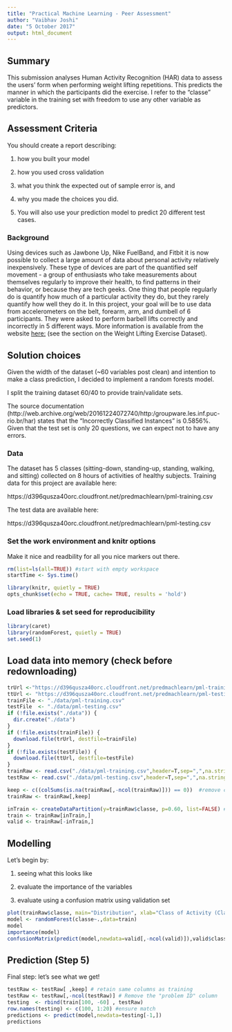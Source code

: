 ---
title: "Practical Machine Learning - Peer Assessment"
author: "Vaibhav Joshi"
date: "5 October 2017"
output: html_document
---
## Summary

This submission analyses Human Activity Recognition (HAR) data to assess the users' form when performing weight lifting repetitions.  This predicts the manner in which the participants did the exercise. I refer to the "classe" variable in the training set with freedom to use any other variable as predictors.

## Assessment Criteria

You should create a report describing:

1. how you built your model

2. how you used cross validation

3. what you think the expected out of sample error is, and 

4. why you made the choices you did. 


5. You will also use your prediction model to predict 20 different test cases.

### Background

Using devices such as Jawbone Up, Nike FuelBand, and Fitbit it is now possible to collect a large amount of data about personal activity relatively inexpensively. These type of devices are part of the quantified self movement - a group of enthusiasts who take measurements about themselves regularly to improve their health, to find patterns in their behavior, or because they are tech geeks. One thing that people regularly do is quantify how much of a particular activity they do, but they rarely quantify how well they do it. In this project, your goal will be to use data from accelerometers on the belt, forearm, arm, and dumbell of 6 participants. They were asked to perform barbell lifts correctly and incorrectly in 5 different ways. More information is available from the website [here:](http://groupware.les.inf.puc-rio.br/har) (see the section on the Weight Lifting Exercise Dataset). 

## Solution choices

Given the width of the dataset (~60 variables post clean) and intention to make a class prediction, I decided to implement a random forests model. 

I split the training dataset 60/40 to provide train/validate sets. 

The source documentation (http://web.archive.org/web/20161224072740/http:/groupware.les.inf.puc-rio.br/har) states that the "Incorrectly Classified Instances" is 0.5856%.  Given that the test set is only 20 questions, we can expect not to have any errors.

### Data 

The dataset has 5 classes (sitting-down, standing-up, standing, walking, and sitting) collected on 8 hours of activities of healthy subjects. Training data for this project are available here: 

https://d396qusza40orc.cloudfront.net/predmachlearn/pml-training.csv

The test data are available here: 

https://d396qusza40orc.cloudfront.net/predmachlearn/pml-testing.csv

### Set the work environment and knitr options

Make it nice and readbility for all you nice markers out there.

```{r setoptions}
rm(list=ls(all=TRUE)) #start with empty workspace
startTime <- Sys.time()

library(knitr, quietly = TRUE)
opts_chunk$set(echo = TRUE, cache= TRUE, results = 'hold')

```

### Load libraries & set seed for reproducibility

```{r}
library(caret)
library(randomForest, quietly = TRUE)
set.seed(1)
```

## Load data into memory (check before redownloading)

```{r}
trUrl <-"https://d396qusza40orc.cloudfront.net/predmachlearn/pml-training.csv"
ttUrl <- "https://d396qusza40orc.cloudfront.net/predmachlearn/pml-testing.csv"
trainFile <- "./data/pml-training.csv"
testFile  <- "./data/pml-testing.csv"
if (!file.exists("./data")) {
  dir.create("./data")
}
if (!file.exists(trainFile)) {
  download.file(trUrl, destfile=trainFile)
}
if (!file.exists(testFile)) {
  download.file(ttUrl, destfile=testFile)
}
trainRaw <- read.csv("./data/pml-training.csv",header=T,sep=",",na.strings=c("NA","")) #skip header + clean
testRaw <- read.csv("./data/pml-testing.csv",header=T,sep=",",na.strings=c("NA",""))   #skip header + clean

keep <- c((colSums(is.na(trainRaw[,-ncol(trainRaw)])) == 0))  #remove columns without data, note removed columns
trainRaw <- trainRaw[,keep]                         

inTrain <- createDataPartition(y=trainRaw$classe, p=0.60, list=FALSE) #split 60/40 train/validate
train <- trainRaw[inTrain,]
valid <- trainRaw[-inTrain,]
```

## Modelling

Let's begin by: 

1. seeing what this looks like

2. evaluate the importance of the variables

3. evaluate using a confusion matrix using validation set

```{r}
plot(trainRaw$classe, main="Distribution", xlab="Class of Activity (Classe)", ylab="Frequency")
model <- randomForest(classe~.,data=train)
model
importance(model)
confusionMatrix(predict(model,newdata=valid[,-ncol(valid)]),valid$classe)
```

## Prediction (Step 5)

Final step: let's see what we get!
```{r}
testRaw <- testRaw[ ,keep] # retain same columns as training
testRaw <- testRaw[,-ncol(testRaw)] # Remove the "problem ID" column
testing  <- rbind(train[100, -60] , testRaw) 
row.names(testing) <- c(100, 1:20) #ensure match
predictions <- predict(model,newdata=testing[-1,])
predictions
```